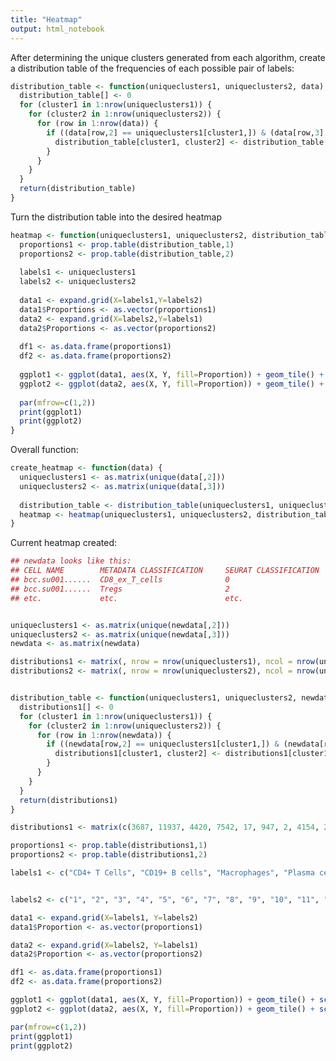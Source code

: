 ```yaml
---
title: "Heatmap"
output: html_notebook
---
```



After determining the unique clusters generated from each algorithm, create a distribution table of the frequencies of each possible pair of labels: 

```r

distribution_table <- function(uniqueclusters1, uniqueclusters2, data) {
  distribution_table[] <- 0
  for (cluster1 in 1:nrow(uniqueclusters1)) {
    for (cluster2 in 1:nrow(uniqueclusters2)) {
      for (row in 1:nrow(data)) {
        if ((data[row,2] == uniqueclusters1[cluster1,]) & (data[row,3] == uniqueclusters2[cluster2,])) {
          distribution_table[cluster1, cluster2] <- distribution_table[cluster1, cluster2] + 1
        }
      }
    }
  }
  return(distribution_table)
}

```


Turn the distribution table into the desired heatmap

```r

heatmap <- function(uniqueclusters1, uniqueclusters2, distribution_table) {
  proportions1 <- prop.table(distribution_table,1)
  proportions2 <- prop.table(distribution_table,2)
  
  labels1 <- uniqueclusters1
  labels2 <- uniqueclusters2 
  
  data1 <- expand.grid(X=labels1,Y=labels2)
  data1$Proportions <- as.vector(proportions1)
  data2 <- expand.grid(X=labels2,Y=labels1)
  data2$Proportions <- as.vector(proportions2)
  
  df1 <- as.data.frame(proportions1)
  df2 <- as.data.frame(proportions2)
  
  ggplot1 <- ggplot(data1, aes(X, Y, fill=Proportion)) + geom_tile() + scale_fill_gradient(low = "black", high = "steelblue") + labs(x="", y="") + theme(axis.text.x = element_text(angle=90, hjust=1, vjust=0.5))
  ggplot2 <- ggplot(data2, aes(X, Y, fill=Proportion)) + geom_tile() + scale_fill_gradient(low = "black", high = "steelblue") + labs(x="", y="") + theme(axis.text.x = element_text(angle=90, hjust=1, vjust=0.5))
  
  par(mfrow=c(1,2))
  print(ggplot1)
  print(ggplot2)
}

```


Overall function:

```r

create_heatmap <- function(data) {
  uniqueclusters1 <- as.matrix(unique(data[,2]))
  uniqueclusters2 <- as.matrix(unique(data[,3]))
  
  distribution_table <- distribution_table(uniqueclusters1, uniqueclusters2, data)
  heatmap <- heatmap(uniqueclusters1, uniqueclusters2, distribution_table)
}

```





Current heatmap created:

```r

## newdata looks like this: 
## CELL NAME        METADATA CLASSIFICATION     SEURAT CLASSIFICATION
## bcc.su001......  CD8_ex_T_cells              0   
## bcc.su001......  Tregs                       2
## etc.             etc.                        etc. 


uniqueclusters1 <- as.matrix(unique(newdata[,2]))
uniqueclusters2 <- as.matrix(unique(newdata[,3]))
newdata <- as.matrix(newdata)

distributions1 <- matrix(, nrow = nrow(uniqueclusters1), ncol = nrow(uniqueclusters2))
distributions2 <- matrix(, nrow = nrow(uniqueclusters2), ncol = nrow(uniqueclusters1))


distribution_table <- function(uniqueclusters1, uniqueclusters2, newdata) {
  distributions1[] <- 0
  for (cluster1 in 1:nrow(uniqueclusters1)) {
    for (cluster2 in 1:nrow(uniqueclusters2)) {
      for (row in 1:nrow(newdata)) {
        if ((newdata[row,2] == uniqueclusters1[cluster1,]) & (newdata[row,3] == uniqueclusters2[cluster2,])) {
          distributions1[cluster1, cluster2] <- distributions1[cluster1, cluster2] + 1
        }
      }
    }
  }
  return(distributions1)
}

distributions1 <- matrix(c(3687, 11937, 4420, 7542, 17, 947, 2, 4154, 28, 27, 27, 4, 4, 4, 6, 0, 1, 18, 1, 46, 52, 95, 151, 826, 14, 4, 37, 0, 0, 1, 0, 1, 0, 0, 0, 1, 0, 0, 0, 1, 1, 2, 4, 0, 0, 1, 2, 0, 0, 0, 0, 0, 0, 0, 204, 0, 0, 0, 1, 2, 0, 0, 52, 5816, 3, 0, 0, 0, 0, 0, 0, 0, 194, 0, 0, 0, 2, 11, 15, 46, 0, 23, 1, 2, 3053, 942, 1, 465, 0, 0, 0, 0, 0, 0, 0, 0, 4, 2, 14, 4, 0, 4, 1, 6, 2, 2616, 0, 0, 0, 0, 0, 0, 0, 0, 0, 1, 2, 2, 5, 2, 0, 0, 2, 2, 1, 0, 1060, 0, 371, 0, 0, 0, 0, 1, 0, 0, 2, 0, 1, 1, 0, 2, 1, 0, 0, 0, 467, 0, 0, 0, 0, 0, 0, 1, 3, 5, 1, 2, 1, 0, 0, 5, 1, 0, 1, 0, 1, 0, 0, 2432, 4, 0, 0, 0, 1, 0, 0, 0, 0, 0, 0, 0, 0, 0, 0, 0, 0, 0, 12, 1084), nrow = 19, ncol = 10)

proportions1 <- prop.table(distributions1,1)
proportions2 <- prop.table(distributions1,2)

labels1 <- c("CD4+ T Cells", "CD19+ B cells", "Macrophages", "Plasma cells?", "Malignant cells?", "Fibroblasts", "Lymphoblasts?", "Epithelial cells?", "Cardiac myocytes", "???")


labels2 <- c("1", "2", "3", "4", "5", "6", "7", "8", "9", "10", "11", "12", "13", "14", "15", "16", "17", "18", "19")

data1 <- expand.grid(X=labels1, Y=labels2)
data1$Proportion <- as.vector(proportions1)

data2 <- expand.grid(X=labels2, Y=labels1)
data2$Proportion <- as.vector(proportions2)

df1 <- as.data.frame(proportions1)
df2 <- as.data.frame(proportions2)

ggplot1 <- ggplot(data1, aes(X, Y, fill=Proportion)) + geom_tile() + scale_fill_gradient(low = "black", high = "steelblue") + labs(x="", y="") + theme(axis.text.x = element_text(angle=90, hjust=1, vjust=0.5))
ggplot2 <- ggplot(data2, aes(X, Y, fill=Proportion)) + geom_tile() + scale_fill_gradient(low = "black", high = "steelblue") + labs(x="", y="") + theme(axis.text.x = element_text(angle=90, hjust=1, vjust=0.5))

par(mfrow=c(1,2))
print(ggplot1)
print(ggplot2)

```


